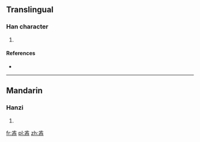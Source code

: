 ==Translingual==

===Han character===
{{Han char|rn=77|rad=止|as=06|sn=10|four=|canj=YMHBY}}

# {{defn|Han|sort=止06}}

====References====
* {{Han ref|kx=0576.160|dkj=16291|dj=0966.180|hdz=21442.120|uh=6B6C|ud=27500}}

----

==Mandarin==

===Hanzi===
{{cmn-hanzi|pin=[[qián]] ([[qian2]])|wg=ch'ien<sup>2</sup>}}

# {{defn|lang=cmn|sort=止06}}

[[fr:歬]]
[[pl:歬]]
[[zh:歬]]